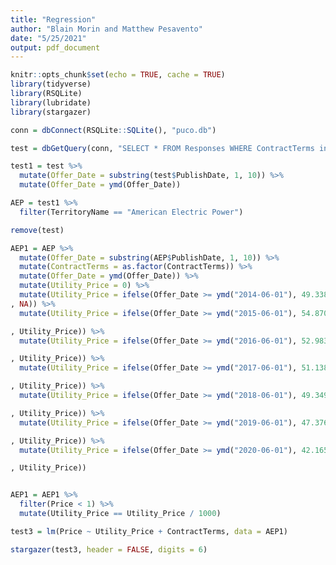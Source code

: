```yaml
---
title: "Regression"
author: "Blain Morin and Matthew Pesavento"
date: "5/25/2021"
output: pdf_document
---
```


```r

knitr::opts_chunk$set(echo = TRUE, cache = TRUE)
library(tidyverse)
library(RSQLite)
library(lubridate)
library(stargazer)

```


```r

conn = dbConnect(RSQLite::SQLite(), "puco.db")

test = dbGetQuery(conn, "SELECT * FROM Responses WHERE ContractTerms in (3, 12, 24) AND refRateType = 'Fixed' and MeasurementText = 'kWh' AND refRateCode = 'Residential' ")

test1 = test %>%
  mutate(Offer_Date = substring(test$PublishDate, 1, 10)) %>%
  mutate(Offer_Date = ymd(Offer_Date))

AEP = test1 %>%
  filter(TerritoryName == "American Electric Power")

remove(test)

```

```r

AEP1 = AEP %>%
  mutate(Offer_Date = substring(AEP$PublishDate, 1, 10)) %>%
  mutate(ContractTerms = as.factor(ContractTerms)) %>%
  mutate(Offer_Date = ymd(Offer_Date)) %>%
  mutate(Utility_Price = 0) %>%
  mutate(Utility_Price = ifelse(Offer_Date >= ymd("2014-06-01"), 49.3385
, NA)) %>%
  mutate(Utility_Price = ifelse(Offer_Date >= ymd("2015-06-01"), 54.8702

, Utility_Price)) %>%
  mutate(Utility_Price = ifelse(Offer_Date >= ymd("2016-06-01"), 52.9831

, Utility_Price)) %>%
  mutate(Utility_Price = ifelse(Offer_Date >= ymd("2017-06-01"), 51.1387

, Utility_Price)) %>%
  mutate(Utility_Price = ifelse(Offer_Date >= ymd("2018-06-01"), 49.3497

, Utility_Price)) %>%
  mutate(Utility_Price = ifelse(Offer_Date >= ymd("2019-06-01"), 47.376

, Utility_Price)) %>%
  mutate(Utility_Price = ifelse(Offer_Date >= ymd("2020-06-01"), 42.1655

, Utility_Price))


AEP1 = AEP1 %>%
  filter(Price < 1) %>%
  mutate(Utility_Price == Utility_Price / 1000)

test3 = lm(Price ~ Utility_Price + ContractTerms, data = AEP1)

stargazer(test3, header = FALSE, digits = 6)



```
